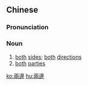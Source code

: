 {{also|两边}}
==Chinese==
{{zh-forms|s=两边}}

===Pronunciation===
{{zh-pron
|m=liǎngbiān
|c=loeng5 bin1
|h=pfs=lióng-piên
|cat=n
}}

===Noun===
{{zh-noun}}

# [[both]] [[sides]]; [[both]] [[directions]]
# [[both]] [[parties]]

[[ko:兩邊]]
[[hu:兩邊]]